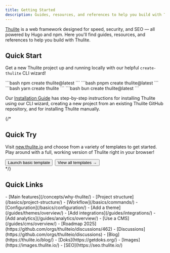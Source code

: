 ```yaml
---
title: Getting Started
description: Guides, resources, and references to help you build with Thulite — the web framework designed for speed, security, and SEO.
---
```


[Thulite](https://thulite.io/) is a web framework designed for speed, security, and SEO — all powered by Hugo and npm. Here you'll find guides, resources, and references to help you build with Thulite.

## Quick Start

Get a new Thulite project up and running locally with our helpful `create-thulite` CLI wizard!

<Tabs syncKey="package-manager">
  <TabItem label="npm">
```bash
npm create thulite@latest
```
  </TabItem>
  <TabItem label="pnpm">
```bash
pnpm create thulite@latest
```
  </TabItem>
  <TabItem label="Yarn">
```bash
yarn create thulite
```
  </TabItem>
  <TabItem label="bun">
```bash
bun create thulite@latest
```
  </TabItem>
</Tabs>

Our [Installation Guide](/install-and-setup/) has step-by-step instructions for installing Thulite using our CLI wizard, creating a new project from an existing Thulite GitHub repository, and for installing Thulite manually.

{/*
## Quick Try

Visit [new.thulite.io](https://new.thulite.io/) and choose from a variety of templates to get started. Play around with a full, working version of Thulite right in your browser!

<div style="display: flex; flex-wrap: wrap; gap: 0.5rem;">
  <Button href="https://gitpod.io/#https://github.com/thuliteio/basic-starter">Launch basic template</Button>
  <Button variant="outline" href="https://new.thulite.io/">View all templates →</Button>
</div>
*/}

## Quick Links

<CardGrid>
  <Card title="Learn Thulite" icon="open-book">
    - [Main features](/concepts/why-thulite/)
    - [Project structure](/basics/project-structure/)
    - [Workflow](/basics/commands/)
    - [Configuration](/basics/configuration/)
  </Card>
  <Card title="Extend Thulite" icon="puzzle">
    - [Add a theme](/guides/themes/overview/)
    - [Add integrations](/guides/integrations/)
    - [Add analytics](/guides/analytics/overview/)
    - [Use a CMS](/guides/cms/overview/)
  </Card>
  <Card title="What's going on?" icon="information">
    - [Roadmap 2025](https://github.com/orgs/thuliteio/discussions/462)
    - [Discussions](https://github.com/orgs/thuliteio/discussions)
    - [Blog](https://thulite.io/blog/)
  </Card>
  <Card title="Other docs" icon="document">
    - [Doks](https://getdoks.org/)
    - [Images](https://images.thulite.io/)
    - [SEO](https://seo.thulite.io/)
  </Card>
</CardGrid>
